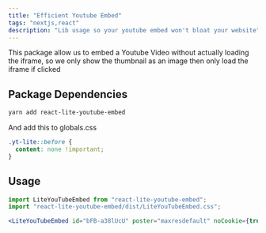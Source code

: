 ```yaml
---
title: "Efficient Youtube Embed"
tags: "nextjs,react"
description: "Lib usage so your youtube embed won't bloat your website"
---
```


This package allow us to embed a Youtube Video without actually loading the iframe, so we only show the thumbnail as an image then only load the iframe if clicked

## Package Dependencies

```bash
yarn add react-lite-youtube-embed
```

And add this to globals.css

```css
.yt-lite::before {
  content: none !important;
}
```

## Usage

```jsx
import LiteYouTubeEmbed from "react-lite-youtube-embed";
import "react-lite-youtube-embed/dist/LiteYouTubeEmbed.css";

<LiteYouTubeEmbed id="bFB-a38lUcU" poster="maxresdefault" noCookie={true} />;
```
